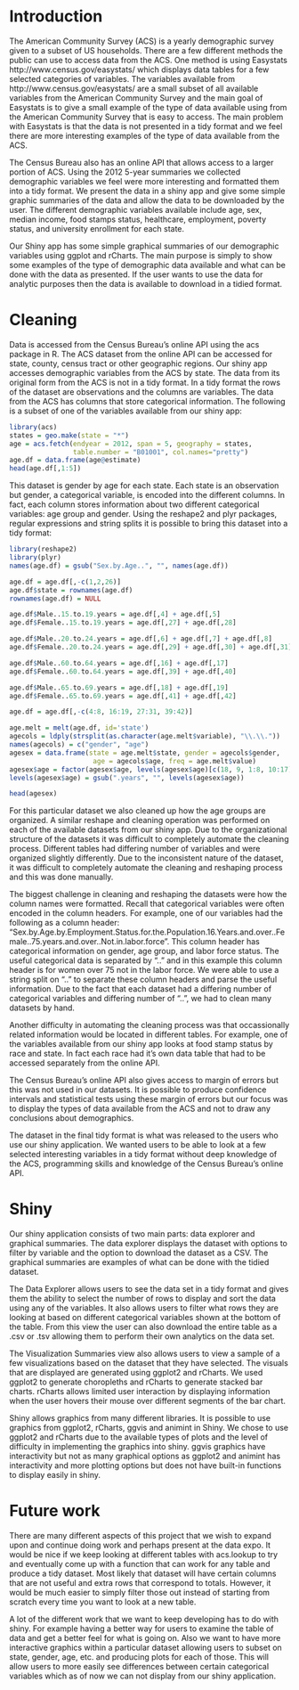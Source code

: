 Introduction
========================================================
The American Community Survey (ACS) is a yearly demographic survey given to a subset of US households.  There are a few different methods the public can use to access data from the ACS.  One method is using Easystats http://www.census.gov/easystats/ which displays data tables for a few selected categories of variables.  The variables available from http://www.census.gov/easystats/ are a small subset of all available variables from the American Community Survey and the main goal of Easystats is to give a small example of the type of data available using from the American Community Survey that is easy to access.  The main problem with Easystats is that the data is not presented in a tidy format and we feel there are more interesting examples of the type of data available from the ACS.

The Census Bureau also has an online API that allows access to a larger portion of ACS.  Using the 2012 5-year summaries we collected demographic variables we feel were more interesting and formatted them into a tidy format.  We present the data in a shiny app and give some simple graphic summaries of the data and allow the data to be downloaded by the user.  The different demographic variables available include age, sex, median income, food stamps status, healthcare, employment, poverty status, and university enrollment for each state.

Our Shiny app has some simple graphical summaries of our demographic variables using ggplot and rCharts.  The main purpose is simply to show some examples of the type of demographic data available and what can be done with the data as presented.  If the user wants to use the data for analytic purposes then the data is available to download in a tidied format. 

Cleaning
========================================================
Data is accessed from the Census Bureau's online API using the acs package in R.  The ACS dataset from the online API can be accessed for state, county, census tract or other geographic regions.  Our shiny app accesses demographic variables from the ACS by state.  The data from its original form from the ACS is not in a tidy format.   In a tidy format the rows of the dataset are observations and the columns are variables.  The data from the ACS has columns that store categorical information.  The following is a subset of one of the variables available from our shiny app:

```r
library(acs)
states = geo.make(state = "*")
age = acs.fetch(endyear = 2012, span = 5, geography = states, 
                table.number = "B01001", col.names="pretty")
age.df = data.frame(age@estimate)
head(age.df[,1:5])
```

This dataset is gender by age for each state.  Each state is an observation but gender, a categorical variable, is encoded into the different columns.  In fact, each column stores information about two different categorical variables: age group and gender.  Using the reshape2 and plyr packages, regular expressions and string splits it is possible to bring this dataset into a tidy format:

```r
library(reshape2)
library(plyr)
names(age.df) = gsub("Sex.by.Age..", "", names(age.df))

age.df = age.df[,-c(1,2,26)]
age.df$state = rownames(age.df)
rownames(age.df) = NULL

age.df$Male..15.to.19.years = age.df[,4] + age.df[,5]
age.df$Female..15.to.19.years = age.df[,27] + age.df[,28]

age.df$Male..20.to.24.years = age.df[,6] + age.df[,7] + age.df[,8]
age.df$Female..20.to.24.years = age.df[,29] + age.df[,30] + age.df[,31]

age.df$Male..60.to.64.years = age.df[,16] + age.df[,17]
age.df$Female..60.to.64.years = age.df[,39] + age.df[,40]

age.df$Male..65.to.69.years = age.df[,18] + age.df[,19]
age.df$Female..65.to.69.years = age.df[,41] + age.df[,42]

age.df = age.df[,-c(4:8, 16:19, 27:31, 39:42)]

age.melt = melt(age.df, id='state')
agecols = ldply(strsplit(as.character(age.melt$variable), "\\.\\."))
names(agecols) = c("gender", "age")
agesex = data.frame(state = age.melt$state, gender = agecols$gender, 
                     age = agecols$age, freq = age.melt$value)
agesex$age = factor(agesex$age, levels(agesex$age)[c(18, 9, 1:8, 10:17)])
levels(agesex$age) = gsub(".years", "", levels(agesex$age))

head(agesex)
```

For this particular dataset we also cleaned up how the age groups are organized.  A similar reshape and cleaning operation was performed on each of the available datasets from our shiny app.  Due to the organizational structure of the datasets it was difficult to completely automate the cleaning process.  Different tables had differing number of variables and were organized slightly differently.  Due to the inconsistent nature of the dataset, it was difficult to completely automate the cleaning and reshaping process and this was done manually.  

The biggest challenge in cleaning and reshaping the datasets were how the column names were formatted.  Recall that categorical variables were often encoded in the column headers.  For example, one of our variables had the following as a column header: "Sex.by.Age.by.Employment.Status.for.the.Population.16.Years.and.over..Female..75.years.and.over..Not.in.labor.force".  This column header has categorical information on gender, age group, and labor force status.  The useful categorical data is separated by ".." and in this example this column header is for women over 75 not in the labor force.  We were able to use a string split on ".." to separate these column headers and parse the useful information.  Due to the fact that each dataset had a differing number of categorical variables and differing number of "..", we had to clean many datasets by hand.

Another difficulty in automating the cleaning process was that occassionally related information would be located in different tables.  For example, one of the variables available from our shiny app looks at food stamp status by race and state.  In fact each race had it's own data table that had to be accessed separately from the online API.

The Census Bureau's online API also gives access to margin of errors but this was not used in our datasets.  It is possible to produce confidence intervals and statistical tests using these margin of errors but our focus was to display the types of data available from the ACS and not to draw any conclusions about demographics. 

The dataset in the final tidy format is what was released to the users who use our shiny application.  We wanted users to be able to look at a few selected interesting variables in a tidy format without deep knowledge of the ACS, programming skills and knowledge of the Census Bureau's online API.

Shiny
========================================================
Our shiny application consists of two main parts: data explorer and graphical summaries.  The data explorer displays the dataset with options to filter by variable and the option to download the dataset as a CSV.  The graphical summaries are examples of what can be done with the tidied dataset. 

The Data Explorer allows users to see the data set in a tidy format and gives them the ability to select the number of rows to display and sort the data using any of the variables.  It also allows users to filter what rows they are looking at based on different categorical variables shown at the bottom of the table.  From this view the user can also download the entire table as a .csv or .tsv allowing them to perform their own analytics on the data set.

The Visualization Summaries view also allows users to view a sample of a few visualizations based on the dataset that they have selected.  The visuals that are displayed are generated using ggplot2 and rCharts.  We used ggplot2 to generate choropleths and rCharts to generate stacked bar charts.  rCharts allows limited user interaction by displaying information when the user hovers their mouse over different segments of the bar chart.  

Shiny allows graphics from many different libraries.  It is possible to use graphics from ggplot2, rCharts, ggvis and animint in Shiny.  We chose to use ggplot2 and rCharts due to the available types of plots and the level of difficulty in implementing the graphics into shiny.  ggvis graphics have interactivity but not as many graphical options as ggplot2 and animint has interactivity and more plotting options but does not have built-in functions to display easily in shiny.

Future work
========================================================
There are many different aspects of this project that we wish to expand upon and continue doing work and perhaps present at the data expo.  It would be nice if we keep looking at different tables with acs.lookup to try and eventually come up with a function that can work for any table and produce a tidy dataset.  Most likely that dataset will have certain columns that are not useful and extra rows that correspond to totals.  However, it would be much easier to simply filter those out instead of starting from scratch every time you want to look at a new table.

A lot of the different work that we want to keep developing has to do with shiny.  For example having a better way for users to examine the table of data and get a better feel for what is going on.  Also we want to have more interactive graphics within a particular dataset allowing users to subset on state, gender, age, etc.  and producing plots for each of those.  This will allow users to more easily see differences between certain categorical variables which as of now we can not display from our shiny application.